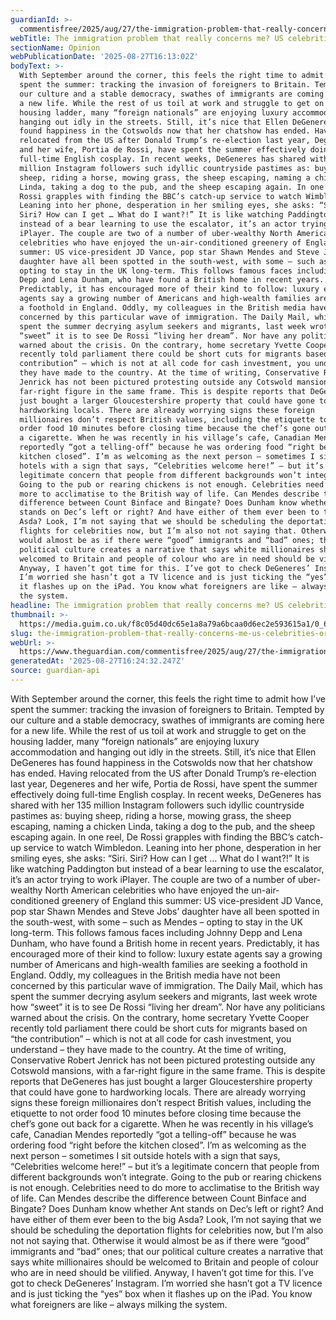 ```yaml
---
guardianId: >-
  commentisfree/2025/aug/27/the-immigration-problem-that-really-concerns-me-us-celebrities
webTitle: The immigration problem that really concerns me? US celebrities | Frances Ryan
sectionName: Opinion
webPublicationDate: '2025-08-27T16:13:02Z'
bodyText: >-
  With September around the corner, this feels the right time to admit how I’ve
  spent the summer: tracking the invasion of foreigners to Britain. Tempted by
  our culture and a stable democracy, swathes of immigrants are coming here for
  a new life. While the rest of us toil at work and struggle to get on the
  housing ladder, many “foreign nationals” are enjoying luxury accommodation and
  hanging out idly in the streets. Still, it’s nice that Ellen DeGeneres has
  found happiness in the Cotswolds now that her chatshow has ended. Having
  relocated from the US after Donald Trump’s re-election last year, Degeneres
  and her wife, Portia de Rossi, have spent the summer effectively doing
  full-time English cosplay. In recent weeks, DeGeneres has shared with her 135
  million Instagram followers such idyllic countryside pastimes as: buying
  sheep, riding a horse, mowing grass, the sheep escaping, naming a chicken
  Linda, taking a dog to the pub, and the sheep escaping again. In one reel, De
  Rossi grapples with finding the BBC’s catch-up service to watch Wimbledon.
  Leaning into her phone, desperation in her smiling eyes, she asks: “Siri.
  Siri? How can I get … What do I want?!” It is like watching Paddington but
  instead of a bear learning to use the escalator, it’s an actor trying to work
  iPlayer. The couple are two of a number of uber-wealthy North American
  celebrities who have enjoyed the un-air-conditioned greenery of England this
  summer: US vice-president JD Vance, pop star Shawn Mendes and Steve Jobs’
  daughter have all been spotted in the south-west, with some – such as Mendes –
  opting to stay in the UK long-term. This follows famous faces including Johnny
  Depp and Lena Dunham, who have found a British home in recent years.
  Predictably, it has encouraged more of their kind to follow: luxury estate
  agents say a growing number of Americans and high-wealth families are seeking
  a foothold in England. Oddly, my colleagues in the British media have not been
  concerned by this particular wave of immigration. The Daily Mail, which has
  spent the summer decrying asylum seekers and migrants, last week wrote how
  “sweet” it is to see De Rossi “living her dream”. Nor have any politicians
  warned about the crisis. On the contrary, home secretary Yvette Cooper
  recently told parliament there could be short cuts for migrants based on “the
  contribution” – which is not at all code for cash investment, you understand –
  they have made to the country. At the time of writing, Conservative Robert
  Jenrick has not been pictured protesting outside any Cotswold mansions, with a
  far-right figure in the same frame. This is despite reports that DeGeneres has
  just bought a larger Gloucestershire property that could have gone to
  hardworking locals. There are already worrying signs these foreign
  millionaires don’t respect British values, including the etiquette to not
  order food 10 minutes before closing time because the chef’s gone out back for
  a cigarette. When he was recently in his village’s cafe, Canadian Mendes
  reportedly “got a telling-off” because he was ordering food “right before the
  kitchen closed”. I’m as welcoming as the next person – sometimes I sit outside
  hotels with a sign that says, “Celebrities welcome here!” – but it’s a
  legitimate concern that people from different backgrounds won’t integrate.
  Going to the pub or rearing chickens is not enough. Celebrities need to do
  more to acclimatise to the British way of life. Can Mendes describe the
  difference between Count Binface and Bingate? Does Dunham know whether Ant
  stands on Dec’s left or right? And have either of them ever been to the big
  Asda? Look, I’m not saying that we should be scheduling the deportation
  flights for celebrities now, but I’m also not not saying that. Otherwise it
  would almost be as if there were “good” immigrants and “bad” ones; that our
  political culture creates a narrative that says white millionaires should be
  welcomed to Britain and people of colour who are in need should be vilified.
  Anyway, I haven’t got time for this. I’ve got to check DeGeneres’ Instagram.
  I’m worried she hasn’t got a TV licence and is just ticking the “yes” box when
  it flashes up on the iPad. You know what foreigners are like – always milking
  the system.
headline: The immigration problem that really concerns me? US celebrities
thumbnail: >-
  https://media.guim.co.uk/f8c05d40dc65e1a8a79a6bcaa0d6ec2e593615a1/0_685_1848_1477/500.jpg
slug: the-immigration-problem-that-really-concerns-me-us-celebrities-or-frances-ryan
webUrl: >-
  https://www.theguardian.com/commentisfree/2025/aug/27/the-immigration-problem-that-really-concerns-me-us-celebrities
generatedAt: '2025-08-27T16:24:32.247Z'
source: guardian-api
---
```

With September around the corner, this feels the right time to admit how I’ve spent the summer: tracking the invasion of foreigners to Britain. Tempted by our culture and a stable democracy, swathes of immigrants are coming here for a new life. While the rest of us toil at work and struggle to get on the housing ladder, many “foreign nationals” are enjoying luxury accommodation and hanging out idly in the streets. Still, it’s nice that Ellen DeGeneres has found happiness in the Cotswolds now that her chatshow has ended. Having relocated from the US after Donald Trump’s re-election last year, Degeneres and her wife, Portia de Rossi, have spent the summer effectively doing full-time English cosplay. In recent weeks, DeGeneres has shared with her 135 million Instagram followers such idyllic countryside pastimes as: buying sheep, riding a horse, mowing grass, the sheep escaping, naming a chicken Linda, taking a dog to the pub, and the sheep escaping again. In one reel, De Rossi grapples with finding the BBC’s catch-up service to watch Wimbledon. Leaning into her phone, desperation in her smiling eyes, she asks: “Siri. Siri? How can I get … What do I want?!” It is like watching Paddington but instead of a bear learning to use the escalator, it’s an actor trying to work iPlayer. The couple are two of a number of uber-wealthy North American celebrities who have enjoyed the un-air-conditioned greenery of England this summer: US vice-president JD Vance, pop star Shawn Mendes and Steve Jobs’ daughter have all been spotted in the south-west, with some – such as Mendes – opting to stay in the UK long-term. This follows famous faces including Johnny Depp and Lena Dunham, who have found a British home in recent years. Predictably, it has encouraged more of their kind to follow: luxury estate agents say a growing number of Americans and high-wealth families are seeking a foothold in England. Oddly, my colleagues in the British media have not been concerned by this particular wave of immigration. The Daily Mail, which has spent the summer decrying asylum seekers and migrants, last week wrote how “sweet” it is to see De Rossi “living her dream”. Nor have any politicians warned about the crisis. On the contrary, home secretary Yvette Cooper recently told parliament there could be short cuts for migrants based on “the contribution” – which is not at all code for cash investment, you understand – they have made to the country. At the time of writing, Conservative Robert Jenrick has not been pictured protesting outside any Cotswold mansions, with a far-right figure in the same frame. This is despite reports that DeGeneres has just bought a larger Gloucestershire property that could have gone to hardworking locals. There are already worrying signs these foreign millionaires don’t respect British values, including the etiquette to not order food 10 minutes before closing time because the chef’s gone out back for a cigarette. When he was recently in his village’s cafe, Canadian Mendes reportedly “got a telling-off” because he was ordering food “right before the kitchen closed”. I’m as welcoming as the next person – sometimes I sit outside hotels with a sign that says, “Celebrities welcome here!” – but it’s a legitimate concern that people from different backgrounds won’t integrate. Going to the pub or rearing chickens is not enough. Celebrities need to do more to acclimatise to the British way of life. Can Mendes describe the difference between Count Binface and Bingate? Does Dunham know whether Ant stands on Dec’s left or right? And have either of them ever been to the big Asda? Look, I’m not saying that we should be scheduling the deportation flights for celebrities now, but I’m also not not saying that. Otherwise it would almost be as if there were “good” immigrants and “bad” ones; that our political culture creates a narrative that says white millionaires should be welcomed to Britain and people of colour who are in need should be vilified. Anyway, I haven’t got time for this. I’ve got to check DeGeneres’ Instagram. I’m worried she hasn’t got a TV licence and is just ticking the “yes” box when it flashes up on the iPad. You know what foreigners are like – always milking the system.

